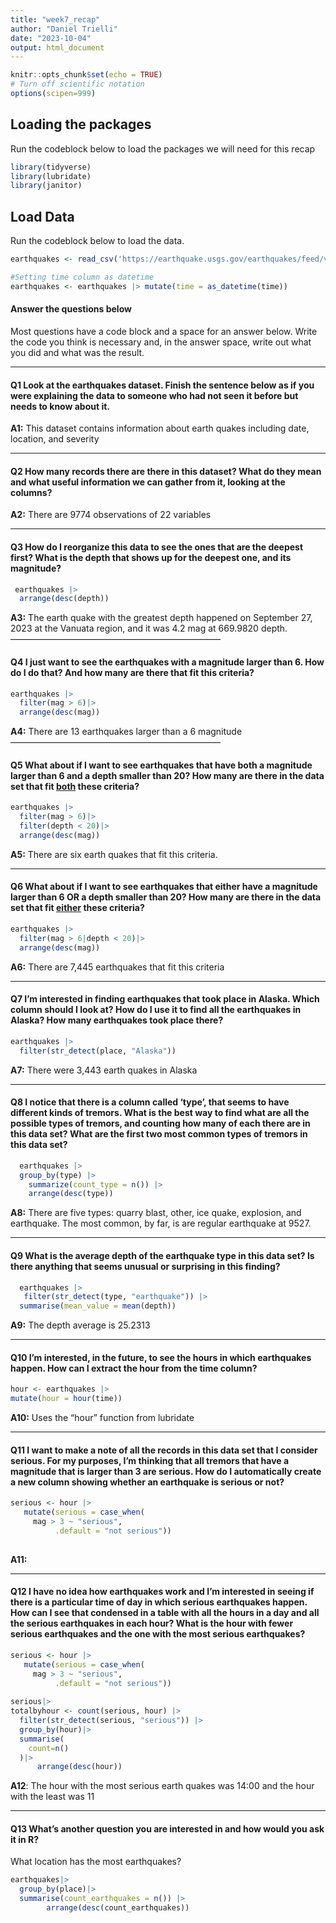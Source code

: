 ---
title: "week7_recap"
author: "Daniel Trielli"
date: "2023-10-04"
output: html_document
---

```{r setup, include=FALSE}
knitr::opts_chunk$set(echo = TRUE)
# Turn off scientific notation
options(scipen=999)
```

## Loading the packages

Run the codeblock below to load the packages we will need for this recap

```{r}
library(tidyverse)
library(lubridate)
library(janitor)
```

## Load Data

Run the codeblock below to load the data.

```{r}
earthquakes <- read_csv('https://earthquake.usgs.gov/earthquakes/feed/v1.0/summary/all_month.csv')

#Setting time column as datetime
earthquakes <- earthquakes |> mutate(time = as_datetime(time))
```

#### Answer the questions below

Most questions have a code block and a space for an answer below. Write the code you think is necessary and, in the answer space, write out what you did and what was the result.

------------------------------------------------------------------------

#### **Q1** Look at the earthquakes dataset. Finish the sentence below as if you were explaining the data to someone who had not seen it before but needs to know about it.

**A1:** This dataset contains information about earth quakes including date, location, and severity 

------------------------------------------------------------------------

#### **Q2** How many records there are there in this dataset? What do they mean and what useful information we can gather from it, looking at the columns?

**A2:** There are 9774 observations of 22 variables 

------------------------------------------------------------------------

#### **Q3** How do I reorganize this data to see the ones that are the deepest first? What is the depth that shows up for the deepest one, and its magnitude?

```{r}

 earthquakes |>
  arrange(desc(depth))

```

**A3:**
The earth quake with the greatest depth happened on September 27, 2023 at the Vanuata region, and it was 4.2 mag at 669.9820	depth. 
------------------------------------------------------------------------

#### **Q4** I just want to see the earthquakes with a magnitude larger than 6. How do I do that? And how many are there that fit this criteria?

```{r}
earthquakes |>
  filter(mag > 6)|>
  arrange(desc(mag))


```

**A4:**
There are 13 earthquakes larger than a 6 magnitude
------------------------------------------------------------------------

#### **Q5** What about if I want to see earthquakes that have both a magnitude larger than 6 and a depth smaller than 20? How many are there in the data set that fit [both]{.underline} these criteria?


```{r}
earthquakes |>
  filter(mag > 6)|>
  filter(depth < 20)|>
  arrange(desc(mag))


```

**A5:** There are six earth quakes that fit this criteria. 

------------------------------------------------------------------------

#### **Q6** What about if I want to see earthquakes that either have a magnitude larger than 6 OR a depth smaller than 20? How many are there in the data set that fit [either]{.underline} these criteria?

```{r}

earthquakes |>
  filter(mag > 6|depth < 20)|>
  arrange(desc(mag))


```

**A6:**
There are 7,445 earthquakes that fit this criteria

------------------------------------------------------------------------

#### **Q7** I'm interested in finding earthquakes that took place in Alaska. Which column should I look at? How do I use it to find all the earthquakes in Alaska? How many earthquakes took place there?

```{r}

earthquakes |> 
  filter(str_detect(place, "Alaska")) 

```

**A7:** There were 3,443 earth quakes in Alaska 

------------------------------------------------------------------------

#### **Q8** I notice that there is a column called 'type', that seems to have different kinds of tremors. What is the best way to find what are all the possible types of tremors, and counting how many of each there are in this data set? What are the first two most common types of tremors in this data set?

```{r}

  earthquakes |> 
  group_by(type) |>
    summarize(count_type = n()) |> 
    arrange(desc(type))

```

**A8:** There are five types: quarry blast, other, ice quake, explosion, and earthquake. The most common, by far, is are regular earthquake at 9527. 

------------------------------------------------------------------------

#### **Q9** What is the average depth of the earthquake type in this data set? Is there anything that seems unusual or surprising in this finding?

```{r}
  earthquakes |> 
   filter(str_detect(type, "earthquake")) |> 
  summarise(mean_value = mean(depth)) 
```

**A9:** The depth average is 25.2313	 

------------------------------------------------------------------------

#### **Q10** I'm interested, in the future, to see the hours in which earthquakes happen. How can I extract the hour from the time column?

```{r}
   
hour <- earthquakes |> 
mutate(hour = hour(time))

```

**A10:** Uses the "hour" function from lubridate

------------------------------------------------------------------------

#### **Q11** I want to make a note of all the records in this data set that I consider serious. For my purposes, I'm thinking that all tremors that have a magnitude that is larger than 3 are serious. How do I automatically create a new column showing whether an earthquake is serious or not?

```{r}

serious <- hour |> 
   mutate(serious = case_when( 
     mag > 3 ~ "serious", 
          .default = "not serious"))
        

```

**A11:**

------------------------------------------------------------------------

#### **Q12** I have no idea how earthquakes work and I'm interested in seeing if there is a particular time of day in which serious earthquakes happen. How can I see that condensed in a table with all the hours in a day and all the serious earthquakes in each hour? What is the hour with fewer serious earthquakes and the one with the most serious earthquakes?

```{r}


serious <- hour |> 
   mutate(serious = case_when( 
     mag > 3 ~ "serious", 
          .default = "not serious"))
        
serious|>
totalbyhour <- count(serious, hour) |> 
  filter(str_detect(serious, "serious")) |>
  group_by(hour)|> 
  summarise(
    count=n()
  )|> 
      arrange(desc(hour))


```

**A12**: The hour with the most serious earth quakes was 14:00 and the hour with the least was 11

------------------------------------------------------------------------

#### **Q13** What's another question you are interested in and how would you ask it in R?
What location has the most earthquakes?

```{r}
earthquakes|>
  group_by(place)|>
  summarise(count_earthquakes = n()) |>
        arrange(desc(count_earthquakes))


```
